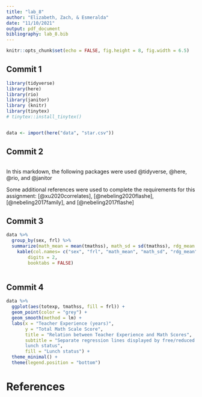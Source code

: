 ```yaml
---
title: "lab_8"
author: "Elizabeth, Zach, & Esmeralda"
date: "11/10/2021"
output: pdf_document
bibliography: lab_8.bib
---
```


```r
knitr::opts_chunk$set(echo = FALSE, fig.height = 8, fig.width = 6.5)
```

## Commit 1
```r
library(tidyverse)
library(here)
library(rio)
library(janitor)
library (knitr)
library(tinytex)
# tinytex::install_tinytex()


data <- import(here("data", "star.csv"))
```


## Commit 2
```r

```
In this markdown, the following packages were used @tidyverse, @here, @rio, and @janitor

Some additional references were used to complete the requirements for this assignment: [@xu2020correlates], [@nebeling2020flashe], [@nebeling2017family], and [@nebeling2017flashe]

## Commit 3
```r
data %>%
  group_by(sex, frl) %>%
  summarize(math_mean = mean(tmathss), math_sd = sd(tmathss), rdg_mean = mean(treadss), rdg_sd = sd(treadss)) %>%
    kable(col.names= c("sex", "frl", "math_mean", "math_sd", "rdg_mean", "rdg_sd"), 
        digits = 2, 
        booktabs = FALSE)
  
```

## Commit 4
```r
data %>% 
  ggplot(aes(totexp, tmathss, fill = frl)) +
  geom_point(color = "grey") +
  geom_smooth(method = lm) +
  labs(x = "Teacher Experience (years)",
       y = "Total Math Scale Score",
       title = "Relation between Teacher Experience and Math Scores",
       subtitle = "Separate regression lines displayed by free/reduced price
       lunch status",
       fill = "Lunch status") +
  theme_minimal() +
  theme(legend.position = "bottom")
```


\newpage
# References